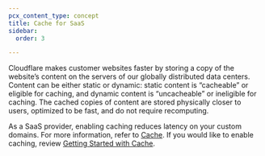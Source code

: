 ```yaml
---
pcx_content_type: concept
title: Cache for SaaS
sidebar:
  order: 3

---
```


Cloudflare makes customer websites faster by storing a copy of the website’s content on the servers of our globally distributed data centers. Content can be either static or dynamic: static content is “cacheable” or eligible for caching, and dynamic content is “uncacheable” or ineligible for caching. The cached copies of content are stored physically closer to users, optimized to be fast, and do not require recomputing.

As a SaaS provider, enabling caching reduces latency on your custom domains. For more information, refer to [Cache](/cache/). If you would like to enable caching, review [Getting Started with Cache](/cache/get-started/).
